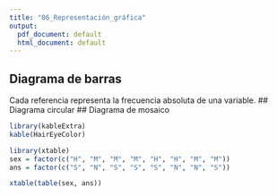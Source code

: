 ```yaml
---
title: "06_Representación_gráfica"
output:
  pdf_document: default
  html_document: default
---
```


## Diagrama de barras
Cada referencia representa la frecuencia absoluta de una variable.
## Diagrama circular
## Diagrama de mosaico


```r
library(kableExtra)
kable(HairEyeColor)
```

```r
library(xtable)
sex = factor(c("H", "M", "M", "M", "H", "H", "M", "M"))
ans = factor(c("S", "N", "S", "S", "S", "N", "N", "S"))

xtable(table(sex, ans))
```
